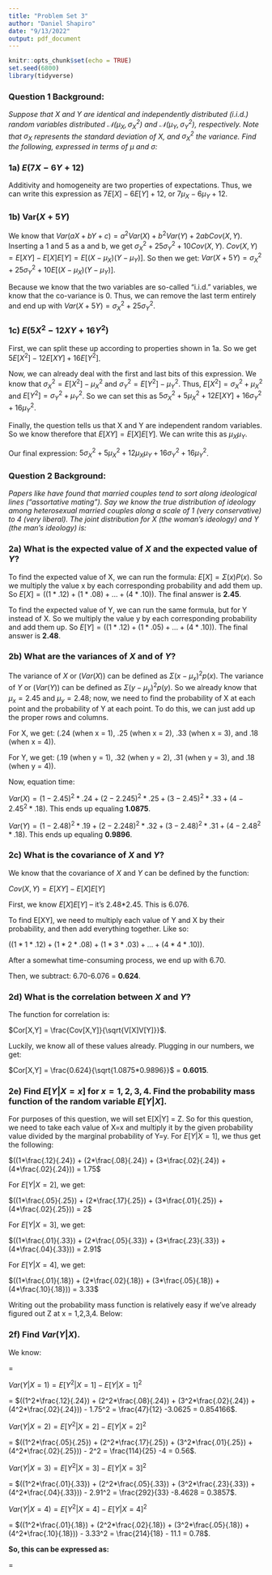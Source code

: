```yaml
---
title: "Problem Set 3"
author: "Daniel Shapiro"
date: "9/13/2022"
output: pdf_document
---
```


```r
knitr::opts_chunk$set(echo = TRUE)
set.seed(6800)
library(tidyverse)
```

### Question 1 Background:

*Suppose that $X$ and $Y$ are identical and independently distributed (i.i.d.) random variables distributed $\mathcal{N}(\mu_X, \sigma_X^2)$ and $\mathcal{N}(\mu_Y, \sigma_Y^2)$, respectively. Note that $\sigma_X$ represents the standard deviation of $X$, and $\sigma_X^2$ the variance. Find the following, expressed in terms of $\mu$ and $\sigma$:*

### 1a) $E(7X - 6Y + 12)$

Additivity and homogeneity are two properties of expectations. Thus, we can write this expression as $7E[X]-6E[Y]+12$, or $7\mu_X-6\mu_Y+12$.

### 1b) Var$(X + 5Y)$

We know that $Var(aX + bY + c) = a^2Var(X) + b^2Var(Y) + 2abCov(X,Y)$. Inserting a 1 and 5 as a and b, we get $\sigma_X^2 + 25\sigma_Y^2 + 10Cov(X,Y)$. $Cov(X,Y) = E[XY] - E[X]E[Y] = E[(X-\mu_X)(Y-\mu_Y)]$. So then we get:
$Var(X + 5Y) = \sigma_X^2 + 25\sigma_Y^2 + 10E[(X-\mu_X)(Y-\mu_Y)]$.

Because we know that the two variables are so-called "i.i.d." variables, we know that the co-variance is 0. Thus, we can remove the last term entirely and end up with $Var(X + 5Y) = \sigma_X^2 + 25\sigma_Y^2$. 

### 1c) $E(5X^2 - 12XY + 16Y^2)$

First, we can split these up according to properties shown in 1a. So we get $5E[X^2]-12E[XY]+16E[Y^2]$. 

Now, we can already deal with the first and last bits of this expression. We know that $\sigma_X^2 = E[X^2] - \mu_X^2$ and $\sigma_Y^2 = E[Y^2] - \mu_Y^2$. Thus, $E[X^2] = \sigma_X^2 + \mu_X^2$ and $E[Y^2] = \sigma_Y^2 + \mu_Y^2$. So we can set this as $5\sigma_X^2 + 5\mu_X^2 + 12E[XY] + 16\sigma_Y^2 + 16\mu_Y^2$.

Finally, the question tells us that X and Y are independent random variables. So we know therefore that $E[XY] = E[X]E[Y]$. We can write this as $\mu_X\mu_Y$.

Our final expression: $5\sigma_X^2 + 5\mu_X^2 + 12\mu_X\mu_Y + 16\sigma_Y^2 + 16\mu_Y^2$.

### Question 2 Background:

*Papers like \href{https://scholar.harvard.edu/files/dtingley/files/ajpsscents.pdf}{\color{red}{this one}} have found that married couples tend to sort along ideological lines ("assortative mating"). Say we know the true distribution of ideology among heterosexual married couples along a scale of 1 (very conservative) to 4 (very liberal). The joint distribution for $X$ (the woman's ideology) and $Y$ (the man's ideology) is:*
  
\begin{tabular}{c|cccc}
&\multicolumn{4}{c}{X}\\
Y & 1 & 2 & 3 & 4 \\
\hline 
1 & .12 & .05 & .01 & .01 \\
2 & .08 & .17 & .05 & .02 \\
3 & .02 & .01 & .23 & .05 \\
4 & .02 & .02 & .04 & .10 \\
\end{tabular}

### 2a) What is the expected value of $X$ and the expected value of $Y$?

To find the expected value of X, we can run the formula: $E[X] = \Sigma(x)P(x)$. So we multiply the value x by each corresponding probability and add them up. So $E[X] = ((1*.12) + (1 * .08) + ... + (4*.10))$. The final answer is **2.45**.

To find the expected value of Y, we can run the same formula, but for Y instead of X. So we multiply the value y by each corresponding probability and add them up. So $E[Y] = ((1*.12) + (1*.05) + ... + (4*.10))$. The final answer is **2.48**.

### 2b) What are the variances of $X$ and of $Y$?

The variance of $X$ or $(Var(X))$ can be defined as $\Sigma(x-\mu_x)^2p(x)$. The variance of $Y$ or $(Var(Y))$ can be defined as $\Sigma(y-\mu_y)^2p(y)$. So we already know that $\mu_x = 2.45$ and $\mu_y = 2.48$; now, we need to find the probability of X at each point and the probability of Y at each point. To do this, we can just add up the proper rows and columns. 

For X, we get: (.24 (when x = 1), .25 (when x = 2), .33 (when x = 3), and .18 (when x = 4)). 

For Y, we get: (.19 (when y = 1), .32 (when y = 2), .31 (when y = 3), and .18 (when y = 4)).

Now, equation time:

$Var(X)=(1-2.45)^2*.24 + (2-2.245)^2*.25 + (3-2.45)^2*.33 + (4-2.45^2*.18)$. This ends up equaling **1.0875**.

$Var(Y)=(1-2.48)^2*.19 + (2-2.248)^2*.32 + (3-2.48)^2*.31 + (4-2.48^2*.18)$. This ends up equaling **0.9896**.

### 2c) What is the covariance of $X$ and $Y$?

We know that the covariance of $X$ and $Y$ can be defined by the function: 

$Cov(X,Y) = E[XY] - E[X]E[Y]$

First, we know $E[X]E[Y]$ -- it's 2.48*2.45. This is 6.076. 

To find E[XY], we need to multiply each value of Y and X by their probability, and then add everything together. Like so: 

$((1*1*.12) + (1*2*.08) + (1*3*.03) + ... + (4*4*.10))$. 

After a somewhat time-consuming process, we end up with 6.70.

Then, we subtract: 6.70-6.076 = **0.624**.

### 2d) What is the correlation between $X$ and $Y$?

The function for correlation is:

$Cor[X,Y] = \frac{Cov[X,Y]}{\sqrt{V[X]V[Y]}}$. 

Luckily, we know all of these values already. Plugging in our numbers, we get:

$Cor[X,Y] = \frac{0.624}{\sqrt{1.0875*0.9896}}$ = **0.6015**.

### 2e) Find $E[Y|X=x]$ for $x = 1,2,3,4$.  Find the probability mass function of the random variable $E[Y|X]$.

For purposes of this question, we will set E[X|Y] = Z. So for this question, we need to take each value of X=x and multiply it by the given probability value divided by the marginal probability of Y=y. 
For $E[Y|X=1]$, we thus get the following:

$((1*\frac{.12}{.24}) + (2*\frac{.08}{.24}) + (3*\frac{.02}{.24}) + (4*\frac{.02}{.24})) = 1.75$

For $E[Y|X=2]$, we get:

$((1*\frac{.05}{.25}) + (2*\frac{.17}{.25}) + (3*\frac{.01}{.25}) + (4*\frac{.02}{.25})) = 2$

For $E[Y|X=3]$, we get:

$((1*\frac{.01}{.33}) + (2*\frac{.05}{.33}) + (3*\frac{.23}{.33}) + (4*\frac{.04}{.33})) = 2.91$

For $E[Y|X=4]$, we get:

$((1*\frac{.01}{.18}) + (2*\frac{.02}{.18}) + (3*\frac{.05}{.18}) + (4*\frac{.10}{.18})) = 3.33$

Writing out the probability mass function is relatively easy if we've already figured out Z at x = 1,2,3,4. Below:

\begin{equation*}
p(z)=\begin{cases}
.24 & \text{if Z = 1.75}\\
.25 & \text{if Z = 2}\\
.33 & \text{if Z = 2.91}\\
.18 & \text{if Z = 3.33}
\end{cases}
\end{equation*}

### 2f) Find $Var(Y|X)$.

We know:

\begin{equation*}
Var(Y|X)=\begin{cases}
Var(Y|X = 1) & \text{if X = 1}\\
Var(Y|X = 2) & \text{if X = 2}\\
Var(Y|X = 3) & \text{if X = 3}\\
Var(Y|X = 4) & \text{if X = 4}
\end{cases}
\end{equation*}

= 

\begin{equation*}
Var(Y|X)=\begin{cases}
Var(Y|X = 1) & \text{w/prob of .24}\\
Var(Y|X = 2) & \text{w/prob of .25}\\
Var(Y|X = 3) & \text{w/prob of .33}\\
Var(Y|X = 4) & \text{w/prob of .18}
\end{cases}
\end{equation*}

$Var(Y|X = 1) = E[Y^2|X = 1] - E[Y|X = 1]^2$

= $((1^2*\frac{.12}{.24}) + (2^2*\frac{.08}{.24}) + (3^2*\frac{.02}{.24}) + (4^2*\frac{.02}{.24})) - 1.75^2 = \frac{47}{12} -3.0625 = 0.854166$.

$Var(Y|X = 2) = E[Y^2|X = 2] - E[Y|X = 2]^2$

= $((1^2*\frac{.05}{.25}) + (2^2*\frac{.17}{.25}) + (3^2*\frac{.01}{.25}) + (4^2*\frac{.02}{.25})) - 2^2 = \frac{114}{25} -4 = 0.56$.

$Var(Y|X = 3) = E[Y^2|X = 3] - E[Y|X = 3]^2$

= $((1^2*\frac{.01}{.33}) + (2^2*\frac{.05}{.33}) + (3^2*\frac{.23}{.33}) + (4^2*\frac{.04}{.33})) - 2.91^2 = \frac{292}{33} -8.4628 = 0.3857$.

$Var(Y|X = 4) = E[Y^2|X = 4] - E[Y|X = 4]^2$

= $((1^2*\frac{.01}{.18}) + (2^2*\frac{.02}{.18}) + (3^2*\frac{.05}{.18}) + (4^2*\frac{.10}{.18})) - 3.33^2 = \frac{214}{18} - 11.1 = 0.78$.

**So, this can be expressed as:** 

= 

\begin{equation*}
Var(Y|X)=\begin{cases}
0.854166 & \text{w/prob of .24}\\
0.56 & \text{w/prob of .25}\\
0.3857 & \text{w/prob of .33}\\
0.78 & \text{w/prob of .18}
\end{cases}
\end{equation*}